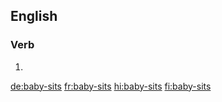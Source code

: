 {{also|babysits}}
==English==

===Verb===
{{head|en|verb form}}

# {{en-third-person singular of|baby-sit}}

[[de:baby-sits]]
[[fr:baby-sits]]
[[hi:baby-sits]]
[[fi:baby-sits]]